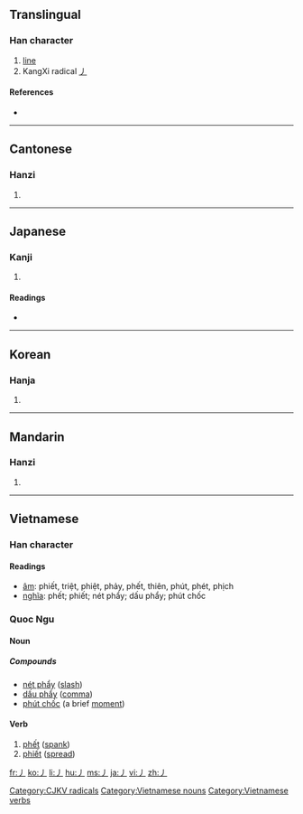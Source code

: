 ==Translingual==
{{stroke order|type=animate}}

===Han character===
{{Han char|rn=4|rad=丿|as=00|sn=1|four=|canj=竹 (H), X竹 (XH)}}

# [[line]]
# KangXi radical [[Index:Chinese radical/丿|丿]]

====References====
* {{Han ref|kx=0081.060|dkj=00106|dj=0164.070|hdz=10031.020|uh=4E3F|ud=20031}}

----

==Cantonese==

===Hanzi===
{{yue-hanzi|jyut=|y=pit3}}

# {{defn|Cantonese|sort=丿00}}

----

==Japanese==

===Kanji===
{{ja-kanji|grade=|rs=丿00}}

# {{defn|Japanese}}

====Readings====
* {{ja-readings|on=[[へつ]] (hetsu), [[へち]] (hechi), [[よう]] (yō)|kun=[[もとる]] (motoru)}}

----

==Korean==

===Hanja===
{{ko-hanja|hangeul=별|rv=byeol|mr=pyŏl}}

# {{defn|Korean|sort=丿00}}

----

==Mandarin==

===Hanzi===
{{cmn-hanzi|pin=[[piě]] ([[pie3]])|wg=p'ieh<sup>3</sup>}}

# {{defn|Mandarin|sort=丿00}}

----

==Vietnamese==

===Han character===
{{vi-hantu|rs=丿00}}

====Readings====
* [[音読|âm]]: phiết, triệt, phiệt, phảy, phết, thiên, phút, phét, phịch
* [[意義|nghĩa]]: phết; phiết; nét phẩy; dấu phẩy; phút chốc

===Quoc Ngu===
{{rfc-header|Quoc Ngu}}

====Noun====

=====Compounds=====
* [[nét phẩy]] ([[slash]])
* [[dấu phẩy]] ([[comma]])
* [[phút chốc]] (a brief [[moment]])

====Verb====
# [[phết]] ([[spank]])
# [[phiết]] ([[spread]])

[[Category:CJKV radicals]]
[[Category:Vietnamese nouns]]
[[Category:Vietnamese verbs]]

[[fr:丿]]
[[ko:丿]]
[[li:丿]]
[[hu:丿]]
[[ms:丿]]
[[ja:丿]]
[[vi:丿]]
[[zh:丿]]